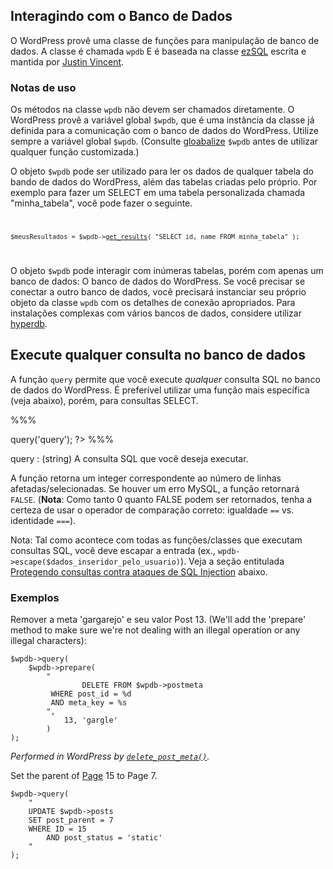 == Interagindo com o Banco de Dados ==

O WordPress provê uma classe de funções para manipulação de banco de dados.  A classe é chamada <code>wpdb</code> E é baseada na classe [http://justinvincent.com/ezsql ezSQL] escrita e mantida por [http://www.jvmultimedia.com Justin Vincent].
=== Notas de uso ===

Os métodos na classe <code>wpdb</code> não devem ser chamados diretamente. O WordPress provê a variável global <code>$wpdb</code>, que é uma instância da classe já definida para a comunicação com o banco de dados do WordPress.  Utilize sempre a variável global <code>$wpdb</code>.  (Consulte [http://www.php.net/manual/pt_BR/language.variables.scope.php#language.variables.scope.global gloabalize] <code>$wpdb</code> antes de utilizar qualquer função customizada.)

O objeto <code>$wpdb</code> pode ser utilizado para ler os dados de qualquer tabela do bando de dados do WordPress, além das tabelas criadas pelo próprio.  Por exemplo para fazer um SELECT em uma tabela personalizada chamada "minha_tabela", você pode fazer o seguinte.
<code>
 $meusResultados = $wpdb->[[#SELECT_Generic_Results|get_results]]( "SELECT id, name FROM minha_tabela" );
</code>

O objeto <code>$wpdb</code> pode interagir com inúmeras tabelas, porém com apenas um banco de dados: O banco de dados do WordPress.  Se você precisar se conectar a outro banco de dados, você precisará instanciar seu próprio objeto da classe <code>wpdb</code> com os detalhes de conexão apropriados.  Para instalações complexas com vários bancos de dados, considere utilizar [http://wordpress.org/extend/plugins/hyperdb/ hyperdb].

== Execute qualquer consulta no banco de dados ==

A função <code>query</code> permite que você execute ''qualquer'' consulta SQL no banco de dados do WordPress.  É preferível utilizar uma função mais específica (veja abaixo), porém, para consultas SELECT.

%%% <?php $wpdb->query('query'); ?> %%%
; query : (string) A consulta SQL que você deseja executar.

A função retorna um integer correspondente ao número de linhas afetadas/selecionadas.  Se houver um erro MySQL, a função retornará <code>FALSE</code>.  ('''Nota''': Como tanto 0 quanto FALSE podem ser retornados, tenha a certeza de usar o operador de comparação correto: igualdade <code>==</code> vs. identidade <code>===</code>).

Nota: Tal como acontece com todas as funções/classes que executam consultas SQL, você deve escapar a entrada (ex., <code>wpdb->escape($dados_inseridor_pelo_usuario)</code>).  Veja a seção entitulada [http://codex.wordpress.org/wpdb_Class#Protegento_Consultas_Contra_Ataques_de_SQL_Injection Protegendo consultas contra ataques de SQL Injection] abaixo.

=== Exemplos ===
Remover a meta 'gargarejo' e seu valor Post 13. (We'll add the 'prepare' method to make sure we're not dealing with an illegal operation or any illegal characters):
<pre>
$wpdb->query( 
	$wpdb->prepare( 
		"
                DELETE FROM $wpdb->postmeta
		 WHERE post_id = %d
		 AND meta_key = %s
		",
	        13, 'gargle' 
        )
);

</pre>
''Performed in WordPress by <code>[[Function Reference/delete post meta|delete_post_meta()]]</code>.''


Set the parent of [[Pages|Page]] 15 to Page 7.
<pre>
$wpdb->query(
	"
	UPDATE $wpdb->posts 
	SET post_parent = 7
	WHERE ID = 15 
		AND post_status = 'static'
	"
);
</pre>